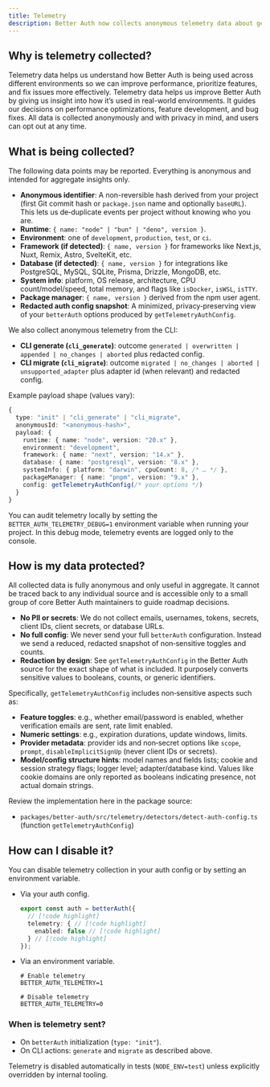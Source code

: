 ```yaml
---
title: Telemetry
description: Better Auth now collects anonymous telemetry data about general usage.
---
```


## Why is telemetry collected?

Telemetry data helps us understand how Better Auth is being used across different environments so we can improve performance, prioritize features, and fix issues more effectively. Telemetry data helps us improve Better Auth by giving us insight into how it’s used in real-world environments. It guides our decisions on performance optimizations, feature development, and bug fixes. All data is collected anonymously and with privacy in mind, and users can opt out at any time.

## What is being collected?

The following data points may be reported. Everything is anonymous and intended for aggregate insights only.

- **Anonymous identifier**: A non-reversible hash derived from your project (first Git commit hash or `package.json` name and optionally `baseURL`). This lets us de‑duplicate events per project without knowing who you are.
- **Runtime**: `{ name: "node" | "bun" | "deno", version }`.
- **Environment**: one of `development`, `production`, `test`, or `ci`.
- **Framework (if detected)**: `{ name, version }` for frameworks like Next.js, Nuxt, Remix, Astro, SvelteKit, etc.
- **Database (if detected)**: `{ name, version }` for integrations like PostgreSQL, MySQL, SQLite, Prisma, Drizzle, MongoDB, etc.
- **System info**: platform, OS release, architecture, CPU count/model/speed, total memory, and flags like `isDocker`, `isWSL`, `isTTY`.
- **Package manager**: `{ name, version }` derived from the npm user agent.
- **Redacted auth config snapshot**: A minimized, privacy‑preserving view of your `betterAuth` options produced by `getTelemetryAuthConfig`.

We also collect anonymous telemetry from the CLI:

- **CLI generate (`cli_generate`)**: outcome `generated | overwritten | appended | no_changes | aborted` plus redacted config.
- **CLI migrate (`cli_migrate`)**: outcome `migrated | no_changes | aborted | unsupported_adapter` plus adapter id (when relevant) and redacted config.

Example payload shape (values vary):

```ts
{
  type: "init" | "cli_generate" | "cli_migrate",
  anonymousId: "<anonymous-hash>",
  payload: {
    runtime: { name: "node", version: "20.x" },
    environment: "development",
    framework: { name: "next", version: "14.x" },
    database: { name: "postgresql", version: "8.x" },
    systemInfo: { platform: "darwin", cpuCount: 8, /* … */ },
    packageManager: { name: "pnpm", version: "9.x" },
    config: getTelemetryAuthConfig(/* your options */)
  }
}
```

You can audit telemetry locally by setting the `BETTER_AUTH_TELEMETRY_DEBUG=1` environment variable when running your project. In this debug mode, telemetry events are logged only to the console.

## How is my data protected?

All collected data is fully anonymous and only useful in aggregate. It cannot be traced back to any individual source and is accessible only to a small group of core Better Auth maintainers to guide roadmap decisions.

- **No PII or secrets**: We do not collect emails, usernames, tokens, secrets, client IDs, client secrets, or database URLs.
- **No full config**: We never send your full `betterAuth` configuration. Instead we send a reduced, redacted snapshot of non‑sensitive toggles and counts.
- **Redaction by design**: See `getTelemetryAuthConfig` in the Better Auth source for the exact shape of what is included. It purposely converts sensitive values to booleans, counts, or generic identifiers.

Specifically, `getTelemetryAuthConfig` includes non‑sensitive aspects such as:

- **Feature toggles**: e.g., whether email/password is enabled, whether verification emails are sent, rate limit enabled.
- **Numeric settings**: e.g., expiration durations, update windows, limits.
- **Provider metadata**: provider ids and non‑secret options like `scope`, `prompt`, `disableImplicitSignUp` (never client IDs or secrets).
- **Model/config structure hints**: model names and fields lists; cookie and session strategy flags; logger level; adapter/database kind. Values like cookie domains are only reported as booleans indicating presence, not actual domain strings.

Review the implementation here in the package source:

- `packages/better-auth/src/telemetry/detectors/detect-auth-config.ts` (function `getTelemetryAuthConfig`)

## How can I disable it?

You can disable telemetry collection in your auth config or by setting an environment variable.

- Via your auth config.

  ```ts title="auth.ts"
  export const auth = betterAuth({
    // [!code highlight]
    telemetry: { // [!code highlight]
      enabled: false // [!code highlight]
    } // [!code highlight]
  });
  ```

- Via an environment variable.

  ```env title=".env"
  # Enable telemetry
  BETTER_AUTH_TELEMETRY=1

  # Disable telemetry
  BETTER_AUTH_TELEMETRY=0
  ```

### When is telemetry sent?

- On `betterAuth` initialization (`type: "init"`).
- On CLI actions: `generate` and `migrate` as described above.

Telemetry is disabled automatically in tests (`NODE_ENV=test`) unless explicitly overridden by internal tooling.
